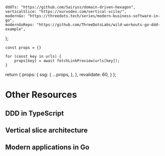 
	dddTs: "https://github.com/Sairyss/domain-driven-hexagon",
	verticalSlice: "https://xurxodev.com/vertical-scile/",
	modernGo: "https://threedots.tech/series/modern-business-software-in-go",
	modernGoRepo: "https://github.com/ThreeDotsLabs/wild-workouts-go-ddd-example",
};

	const props = {}

	for (const key in urls) {
		props[key] = await fetchLinkPreview(urls[key]);
	}

return {
			props: {
				ssg: {
					...props,
				},
			},
			revalidate: 60,
		}
};

# Other Resources

## DDD in TypeScript
<LinkPreview keyObj="dddTs" />

## Vertical slice architecture
<LinkPreview keyObj="verticalSlice" />

## Modern applications in Go
<LinkPreview keyObj="modernGo" />
<LinkPreview keyObj="modernGoRepo" />
